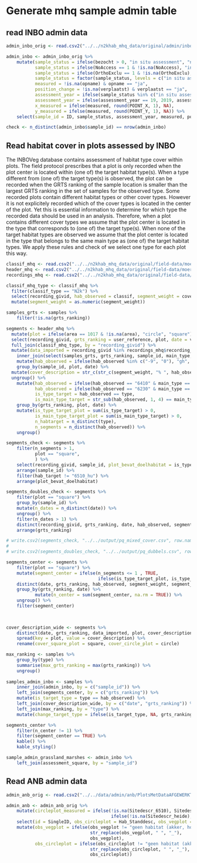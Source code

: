 # Generate mhq sample admin table


## read INBO admin data

```r

admin_inbo_orig <- read.csv2("../../n2khab_mhq_data/original/admin/inbo/gras_moeras_2019.csv")

admin_inbo <- admin_inbo_orig %>%
    mutate(sample_status = ifelse(bezocht > 0, "in situ assessment", "no assessment"),
           sample_status = ifelse(NoAccess == 1 & !is.na(NoAccess), "inaccessable", sample_status),
           sample_status = ifelse(OrthoExclu == 1 & !is.na(OrthoExclu), "orthophoto assessment", sample_status),
           sample_status = factor(sample_status, levels = c("in situ assessment", "orthophoto assessment", "no assessment", "inaccessable")),
           measured = !is.na(opname) & opname == "ja",
           position_change = !is.na(verplaatst) & verplaatst == "ja",
           assessment_year = ifelse(sample_status %in% c("in situ assessment", "orthophoto assessment"), bezocht, NA),
           assessment_year = ifelse(assessment_year == 19, 2019, assessment_year),
           x_measured = ifelse(measured, round(POINT_X, 1), NA),
           y_measured = ifelse(measured, round(POINT_Y, 1), NA)) %>%
    select(sample_id = ID, sample_status, assessment_year, measured, position_change, x_measured, y_measured)

check <- n_distinct(admin_inbo$sample_id) == nrow(admin_inbo)

```


## Read habitat cover in plots assessed by INBO

The INBOVeg database contains assessment of habitat type cover within plots. The field protocol prescribes that a plot is only recorded when the plot center is located within (one of) the target habitat type(s). When a type different from (one of) the target type(s) is observed, the plot can be recorded when the GRTS ranking of the sample location is smaller than the largest GRTS ranking in the set of samples for the observed type. 
Some recorded plots contain different habitat types or other cover types. However it is not explicitely recorded which of the cover types is located in the center of the plot. Yet this is essential information to determine for which type the recorded data should be used in an analysis. Therefore, when a plot contains different cover types we assume that the plot center is located in the type that corresponds to (one of) the target type(s). When none of the target habitat types are observed we assume that the plot center is located in the type that belongs to the same main type as (one of) the target habitat types. We apply these rules and check of we select one type for each plot this way.


```r

classif_mhq <- read.csv2("../../n2khab_mhq_data/original/field-data/moeras-grasland/inboveg_2020-03-04/classif_mhq.csv")
header_mhq <- read.csv2("../../n2khab_mhq_data/original/field-data/moeras-grasland/inboveg_2020-03-04/header_mhq.csv")
recordings_mhq <- read.csv2("../../n2khab_mhq_data/original/field-data/moeras-grasland/inboveg_2020-03-04/header_mhq.csv")

classif_mhq_type <- classif_mhq %>%
  filter(classif_type == "N2k") %>%
  select(recording_givid, hab_observed = classif, segment_weight = cover) %>%
  mutate(segment_weight = as.numeric(segment_weight))

samples_grts <- samples %>%
    filter(!is.na(grts_ranking))

segments <- header_mhq %>%
  mutate(plot = ifelse(area == 1017 & !is.na(area), "circle", "square")) %>%
  select(recording_givid, grts_ranking = user_reference, plot, date = vague_date_begin) %>%
  full_join(classif_mhq_type, by = "recording_givid") %>%
  mutate(data_imported = recording_givid %in% recordings_mhq$recording_givid) %>%
    inner_join(select(samples_grts, grts_ranking, sample_id, main_type, type), by = "grts_ranking") %>%
    mutate(hab_observed = ifelse(hab_observed %in% c("-9", "0"), "gh", hab_observed)) %>%
    group_by(sample_id, plot, date) %>%
  mutate(cover_description = str_c(str_c(segment_weight, "% ", hab_observed), collapse =  " + ")) %>%
  ungroup() %>%
    mutate(hab_observed = ifelse(hab_observed == "6410" & main_type == "6410", as.character(type), hab_observed),
           hab_observed = ifelse(hab_observed == "6230" & main_type == "6230", as.character(type), hab_observed),
           is_type_target = hab_observed == type,
           is_main_type_target = str_sub(hab_observed, 1, 4) == main_type) %>%
    group_by(grts_ranking, plot, date) %>%
    mutate(is_type_target_plot = sum(is_type_target) > 0,
           is_main_type_target_plot = sum(is_main_type_target) > 0,
           n_habtarget = n_distinct(type),
           n_segments = n_distinct(hab_observed)) %>%
    ungroup()

segments_check <- segments %>%
    filter(n_segments > 1,
           plot == "square",
           ) %>%
    select(recording_givid, sample_id, plot_bevat_doelhabitat = is_type_target_plot, date, hab_target = type, hab_observed, cover = segment_weight, n_segments) %>%
    arrange(sample_id) %>%
    filter(hab_target != "6510_hu") %>%
    arrange(plot_bevat_doelhabitat) 

segments_doubles_check <- segments %>%
    filter(plot == "square") %>%
    group_by(sample_id) %>%
    mutate(n_dates = n_distinct(date)) %>%
    ungroup() %>%
    filter(n_dates > 1) %>%
    distinct(recording_givid, grts_ranking, date, hab_observed, segment_weight) %>%
    arrange(grts_ranking)

# write.csv2(segments_check, "../../output/pq_mixed_cover.csv", row.names = FALSE)
# 
# write.csv2(segments_doubles_check, "../../output/pq_dubbels.csv", row.names = FALSE)

segments_center <- segments %>%
    filter(plot == "square") %>%
    mutate(segment_center = ifelse(n_segments <= 1 , TRUE,
                                   ifelse(is_type_target_plot, is_type_target, is_main_type_target))) %>%
    distinct(date, grts_ranking, hab_observed, segment_weight, segment_center) %>% 
    group_by(grts_ranking, date) %>%
           mutate(n_center = sum(segment_center, na.rm = TRUE)) %>%
    ungroup() %>%
    filter(segment_center)
              
  
```



```r

cover_description_wide <- segments %>%
    distinct(date, grts_ranking, data_imported, plot, cover_description) %>%
    spread(key = plot, value = cover_description) %>%
    rename(cover_square_plot = square, cover_circle_plot = circle)

max_ranking <- samples %>%
    group_by(type) %>%
    summarise(max_grts_ranking = max(grts_ranking)) %>%
    ungroup()
    
samples_admin_inbo <- samples %>%
    inner_join(admin_inbo, by = c("sample_id")) %>%
    left_join(segments_center, by = c("grts_ranking")) %>%
    mutate(is_target_type = type == hab_observed) %>%
    left_join(cover_description_wide, by = c("date", "grts_ranking")) %>%
    left_join(max_ranking, by = "type") %>%
    mutate(change_target_type = ifelse(is_target_type, NA, grts_ranking <= max_grts_ranking))
```




```r
segments_center %>%
    filter(n_center != 1) %>%
    filter(segment_center == TRUE) %>%
    kable() %>%
    kable_styling()

```






```r
sample_admin_grassland_marshes <- admin_inbo %>% 
    left_join(assessment_square, by = "sample_id")
```





## Read ANB admin data

```r

admin_anb_orig <- read.csv2("../../data/admin/anb/PlotsMetDataAFGEWERKT.csv")

admin_anb <- admin_anb_orig %>%
    mutate(circleplot_measured = ifelse(!is.na(Sitedescr_6510), Sitedescr_6510,
                                        ifelse(!is.na(Sitedescr_heide), Sitedescr_heide, NA))) %>%
    select(id = SingleID, obs_circleplot = Hab_Standdesc, obs_vegplot = hab_VegPQ, vegplot_measured = VEGPQ, circleplot_measured, notes = opm_navplot) %>%
    mutate(obs_vegplot = ifelse(obs_vegplot != "geen habitat (akker, houtkant, tuin,...)", 
                                str_replace(obs_vegplot, " ", "_"),
                                obs_vegplot),
           obs_circleplot = ifelse(obs_circleplot != "geen habitat (akker, houtkant, tuin,...)", 
                                str_replace(obs_circleplot, " ", "_"),
                                obs_circleplot))

```
